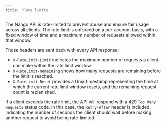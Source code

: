 ```yaml
---
title: 'Rate limits'
---
```


The Nango API is rate-limited to prevent abuse and ensure fair usage across all clients. The rate limit is enforced on a per-account basis, with a fixed window of time and a maximum number of requests allowed within that window.

Those headers are sent back with every API response:
- `X-RateLimit-Limit` indicates the maximum number of requests a client can make within the rate limit window.
- `X-RateLimit-Remaining` shows how many requests are remaining before the limit is reached.
- `X-RateLimit-Reset` provides a Unix timestamp representing the time at which the current rate limit window resets, and the remaining request count is replenished.

If a client exceeds the rate limit, the API will respond with a 429 `Too Many Requests` status code. In this case, the `Retry-After` header is included, indicating the number of seconds the client should wait before making another request to avoid being rate-limited.

